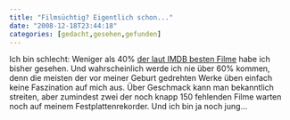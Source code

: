 ```yaml
---
title: "Filmsüchtig? Eigentlich schon..."
date: "2008-12-18T23:44:18"
categories: [gedacht,gesehen,gefunden]
---
```


Ich bin schlecht: Weniger als 40% [der laut IMDB besten Filme](http://plutor.org/filmaddict/) habe ich bisher gesehen. Und wahrscheinlich werde ich nie über 60% kommen, denn die meisten der vor meiner Geburt gedrehten Werke üben einfach keine Faszination auf mich aus. Über Geschmack kann man bekanntlich streiten, aber zumindest zwei der noch knapp 150 fehlenden Filme warten noch auf meinem Festplattenrekorder. Und ich bin ja noch jung...
